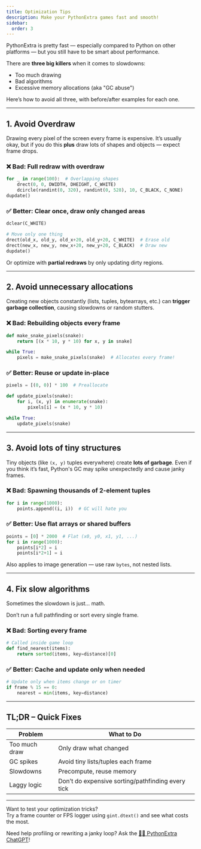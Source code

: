 ```yaml
---
title: Optimization Tips
description: Make your PythonExtra games fast and smooth!
sidebar:
  order: 3
---
```


PythonExtra is pretty fast — especially compared to Python on other platforms — but you still have to be smart about performance.

There are **three big killers** when it comes to slowdowns:
- Too much drawing
- Bad algorithms
- Excessive memory allocations (aka "GC abuse")

Here’s how to avoid all three, with before/after examples for each one.

---

## 1. Avoid Overdraw

Drawing every pixel of the screen every frame is expensive. It’s usually okay, but if you do this **plus** draw lots of shapes and objects — expect frame drops.

### ❌ Bad: Full redraw with overdraw

```py
for _ in range(100):  # Overlapping shapes
    drect(0, 0, DWIDTH, DHEIGHT, C_WHITE)
    dcircle(randint(0, 320), randint(0, 528), 10, C_BLACK, C_NONE)
dupdate()
```

### ✅ Better: Clear once, draw only changed areas

```py
dclear(C_WHITE)

# Move only one thing
drect(old_x, old_y, old_x+20, old_y+20, C_WHITE)  # Erase old
drect(new_x, new_y, new_x+20, new_y+20, C_BLACK)  # Draw new
dupdate()
```

Or optimize with **partial redraws** by only updating dirty regions.

---

## 2. Avoid unnecessary allocations

Creating new objects constantly (lists, tuples, bytearrays, etc.) can **trigger garbage collection**, causing slowdowns or random stutters.

### ❌ Bad: Rebuilding objects every frame

```py
def make_snake_pixels(snake):
    return [(x * 10, y * 10) for x, y in snake]

while True:
    pixels = make_snake_pixels(snake)  # Allocates every frame!
```

### ✅ Better: Reuse or update in-place

```py
pixels = [(0, 0)] * 100  # Preallocate

def update_pixels(snake):
    for i, (x, y) in enumerate(snake):
        pixels[i] = (x * 10, y * 10)

while True:
    update_pixels(snake)
```

---

## 3. Avoid lots of tiny structures

Tiny objects (like `(x, y)` tuples everywhere) create **lots of garbage**. Even if you think it’s fast, Python's GC may spike unexpectedly and cause janky frames.

### ❌ Bad: Spawning thousands of 2-element tuples

```py
for i in range(1000):
    points.append((i, i))  # GC will hate you
```

### ✅ Better: Use flat arrays or shared buffers

```py
points = [0] * 2000  # Flat (x0, y0, x1, y1, ...)
for i in range(1000):
    points[i*2] = i
    points[i*2+1] = i
```

Also applies to image generation — use raw `bytes`, not nested lists.

---

## 4. Fix slow algorithms

Sometimes the slowdown is just… math.

Don’t run a full pathfinding or sort every single frame.

### ❌ Bad: Sorting every frame

```py
# Called inside game loop
def find_nearest(items):
    return sorted(items, key=distance)[0]
```

### ✅ Better: Cache and update only when needed

```py
# Update only when items change or on timer
if frame % 15 == 0:
    nearest = min(items, key=distance)
```

---

## TL;DR – Quick Fixes

| Problem         | What to Do |
|----------------|------------|
| Too much draw  | Only draw what changed |
| GC spikes      | Avoid tiny lists/tuples each frame |
| Slowdowns      | Precompute, reuse memory |
| Laggy logic    | Don’t do expensive sorting/pathfinding every tick |

---

Want to test your optimization tricks?  
Try a frame counter or FPS logger using `gint.dtext()` and see what costs the most.

Need help profiling or rewriting a janky loop? Ask the [👨‍💻 PythonExtra ChatGPT](https://chatgpt.com/g/g-67fb8fb50e2c8191a7df1b814ad8fce9-pythonextra-helper)!
